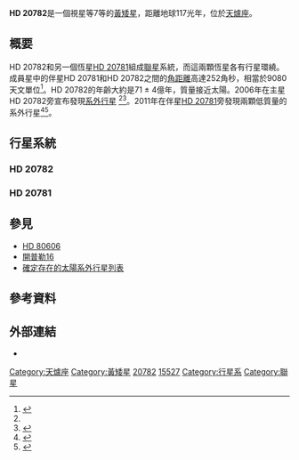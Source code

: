 {{Starbox short
| name = [[HD星表|HD]] 20782 
| epoch = J2000.0
| constell = [[天爐座|天爐座]]
| ra = {{RA|03|20|03.5776}}  
| dec = {{DEC|–28|51|14.656}}
| appmag_v = 7.38
| absmag_v = 4.60
| dist_ly = 117
| dist_pc = 36
| spectral = G3V
| names = [[波恩星表|CD]]-29°1231, [[依巴谷卫星|HIP]] 15527, [[Luyten_Two-Tenths_catalogue|LTT]] 1582, [[SAO星表|SAO]] 168469
| Simbad = HD+20782
}}

'''HD 20782'''是一個視星等7等的[[黃矮星|黃矮星]]，距離地球117光年，位於[[天爐座|天爐座]]。

==概要==
HD 20782和另一個恆星[[HD_20781|HD 20781]]組成[[聯星|聯星]]系統，而這兩顆恆星各有行星環繞。成員星中的伴星HD 20781和HD 20782之間的[[角距離|角距離]]高達252角秒，相當於9080天文單位<ref>{{Cite web |url=http://www.aanda.org/index.php?option=com_article&access=bibcode&Itemid=129&bibcode=2007A%2526A...462..345DFUL |title=存档副本 |accessdate=2021-02-06 |archive-date=2019-01-20 |archive-url=https://web.archive.org/web/20190120093655/https://www.aanda.org/index.php?option=com_article&access=bibcode&Itemid=129&bibcode=2007A%2526A...462..345DFUL |dead-url=no }}</ref>。HD 20782的年齡大約是71 ± 4億年，質量接近太陽。2006年在主星HD 20782旁宣布發現[[系外行星|系外行星]] <ref name="Jones"/><ref>{{cite news|title=Notes for HD 20782 |cite web|url=http://exoplanet.eu/star.php?st=HD+20782|author=Schneider, J|work=The Extrasolar Planets Encyclopaedia|accessdate=2021-02-06|archive-date=2012-05-05|archive-url=https://web.archive.org/web/20120505094745/http://exoplanet.eu/star.php?st=HD+20782|dead-url=no}}</ref>。2011年在伴星[[HD_20781|HD 20781]]旁發現兩顆低質量的系外行星<ref>{{cite news|title=Notes for star HD 20781 |cite web|url=http://exoplanet.eu/star.php?st=HD+20781|author=Schneider, J|work=The Extrasolar Planets Encyclopaedia|accessdate=2011-09-12|archive-date=2013-03-14|archive-url=https://web.archive.org/web/20130314215628/http://exoplanet.eu/catalog/?f=%27HD%2020781%27+in+name|dead-url=no}}</ref><ref>{{cite arXiv|eprint=1109.2497|class=astro-ph|title=The HARPS search for southern extra-solar planets XXXIV. Occurrence, mass distribution and orbital properties of super-Earths and Neptune-mass planets|author=Mayor, M. Marmier,M.  Lovis,C.  Udry,S.  Ségransan,D.  Pepe,F.  Benz,W.  Bertaux,J.-L.  Bouchy,F. Dumusque, G.  Curto,Lo  Mordasini,C. Queloz,D.  Santos,N. C. ''et al.''|year=2011}}</ref>。

== 行星系統 ==
=== HD 20782 ===
{{OrbitboxPlanet begin
| table_ref = <ref name="Jones">{{cite journal | url=http://www3.interscience.wiley.com/journal/118549912/abstract | author=Jones | title=High-eccentricity planets from the Anglo-Australian Planet Search | journal=Monthly Notices of the Royal Astronomical Society | volume=369 | year=2006 | pages=249–256 | doi=10.1111/j.1365-2966.2006.10298.x | format=abstract | last2=Butler | first2=R. Paul | last3=Tinney | first3=C. G. | last4=Marcy | first4=Geoffrey W. | last5=Carter | first5=Brad D. | last6=Penny | first6=Alan J. | last7=McCarthy | first7=Chris | last8=Bailey | first8=Jeremy | bibcode=2006MNRAS.369..249J | arxiv=astro-ph/0603335 | display-authors=1 }}{{Dead link|date=2019年5月 |bot=InternetArchiveBot |fix-attempted=yes }} ([http://arxiv.org/abs/astro-ph/0603335 web preprint] {{Wayback|url=http://arxiv.org/abs/astro-ph/0603335 |date=20200206025706 }})</ref>}}
{{OrbitboxPlanet
| exoplanet = [[HD_20782_b|b]]
| mass = >1.80 ± 0.23
| period = 585.86 ± 0.03
| semimajor = 1.36 ± 0.12
| eccentricity = 0.92 ± 0.03
}}
{{Orbitbox end}}

=== HD 20781 ===
{{OrbitboxPlanet begin
| table_ref=<ref>{{cite web|url=http://exoplanet.eu/star.php?st=HD+20781|title=Notes for star HD 20781|author=Schneider, J|work=The Extrasolar Planets Encyclopaedia|accessdate=2011-09-12|archive-date=2013-03-14|archive-url=https://web.archive.org/web/20130314215628/http://exoplanet.eu/catalog/?f=%27HD%2020781%27+in+name|dead-url=no}}</ref>
}}
{{OrbitboxPlanet
| exoplanet = [[HD_20781_b|b]]
| mass_earth = 12.04 ± 1.11
| period = 29.15 ± 0.0201
| semimajor = 0.169 ± 0.0028
| eccentricity = 0.11 ± 0.06
}}
{{OrbitboxPlanet
| exoplanet = [[HD_20781_c|c]]
| mass_earth =15.76 ± 1,20
| period = 85.131 ± 0.1161
| semimajor = 0.3456 ± 0.0047
| eccentricity = 0.28 ± 0.09  
}}
{{Orbitbox end}}

== 參見 ==
* [[斯特魯維1341|HD 80606]]
* [[開普勒16|開普勒16]]
* [[確定存在的太陽系外行星列表|確定存在的太陽系外行星列表]]

== 參考資料 ==
{{reflist}}

== 外部連結 ==
* {{cite web | url=http://exoplanet.eu/star.php?st=HD+20782 | title=Notes for star HD 20782 | work=The Extrasolar Planets Encyclopaedia | accessdate=2008-08-29 | archive-date=2012-05-05 | archive-url=https://web.archive.org/web/20120505094745/http://exoplanet.eu/star.php?st=HD+20782 | dead-url=no }}
{{Sky|03|20|03.5776|-|28|51|14.656|117}}

[[Category:天爐座|Category:天爐座]]
[[Category:黃矮星|Category:黃矮星]]
[[Category:HD和HDE天體|20782]]
[[Category:HIP天體|15527]]
[[Category:行星系|Category:行星系]]
[[Category:聯星|Category:聯星]]